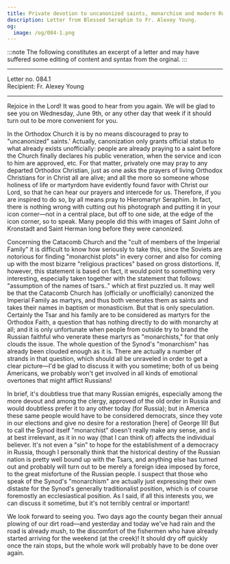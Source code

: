 ```yaml
---
title: Private devotion to uncanonized saints, monarchism and modern Russia, veneration of the passion-bearing Imperial Family
description: Letter from Blessed Seraphim to Fr. Alexey Young.
og:
  image: /og/084-1.png
---
```


:::note
The following constitutes an excerpt of a letter and may have suffered some editing of content and syntax from the orginal.
:::

---

<div style={{textAlign:'right', fontFamily:'monospace'}}>Letter no. 084.1</div>
<div style={{textAlign:'left', fontFamily:'monospace'}}>Recipient: Fr. Alexey Young</div>

---

Rejoice in the Lord! It was good to hear from you again.
We will be glad to see you on Wednesday, June 9th, or any other day that week if it should turn out to be more convenient for you.

In the Orthodox Church it is by no means discouraged to pray to "uncanonized" saints.' Actually, canonization only grants official status to what already exists unofficially: people are already praying to a saint before the Church finally declares his public veneration, when the service and icon to him are approved, etc. For that matter, privately one may pray to any departed Orthodox Christian, just as one asks the prayers of living Orthodox Christians for in Christ all are alive; and all the more so someone whose holiness of life or martyrdom have evidently found favor with Christ our Lord, so that he can hear our prayers and intercede for us.
Therefore, if you are inspired to do so, by all means pray to Hieromartyr Seraphim. In fact, there is nothing wrong with cutting out his photograph and putting it in your icon corner—not in a central place, but off to one side, at the edge of the icon corner, so to speak. Many people did this with images of Saint John of Kronstadt and Saint Herman long before they were canonized.

Concerning the Catacomb Church and the "cult of members of the Imperial Family" it is difficult to know how seriously to take this, since the Soviets are notorious for finding "monarchist plots" in every corner and also for coming up with the most bizarre "religious practices" based on gross distortions. If, however, this statement is based on fact, it would point to something very interesting, especially taken together with the statement that follows: "assumption of the names of tsars.." which at first puzzled us. It may well be that the Catacomb Church has (officially or unofficially) canonized the Imperial Family as martyrs, and thus both venerates them as saints and takes their names in baptism or monasticism. But that is only speculation. Certainly the Tsar and his family are to be considered as martyrs for the Orthodox Faith, a question that has nothing directly to do with monarchy at all; and it is only unfortunate when people from outside try to brand the Russian faithful who venerate these martyrs as "monarchists," for that only clouds the issue. The whole question of the Synod's "monarchism" has already been clouded enough as it is. There are actually a number of strands in that question, which should all be unraveled in order to get a clear picture—I'd be glad to discuss it with you sometime; both of us being Americans, we probably won't get involved in all kinds of emotional overtones that might afflict Russians!

In brief, it's doubtless true that many Russian emigrés, especially among the more devout and among the clergy, approved of the old order in Russia and would doubtless prefer it to any other today (for Russia); but in America these same people would have to be considered democrats, since they vote in our elections and give no desire for a restoration [here] of George III! But to call the Synod itself "monarchist" doesn't really make any sense, and is at best irrelevant, as it in no way (that I can think of) affects the individual believer. It's not even a "sin" to hope for the establishment of a democracy in Russia, though I personally think that the historical destiny of the Russian nation is pretty well bound up with the Tsars, and anything else has turned out and probably will turn out to be merely a foreign idea imposed by force, to the great misfortune of the Russian people. I suspect that those who speak of the Synod's "monarchism" are actually just expressing their own distaste for the Synod's generally traditionalist position, which is of course foremostly an ecclesiastical position. As I said, if all this interests you, we can discuss it sometime, but it's not terribly central or important!

We look forward to seeing you. Two days ago the county began their annual plowing of our dirt road—and yesterday and today we've had rain and the road is already mush, to the discomfort of the fishermen who have already started arriving for the weekend (at the creek)! It should dry off quickly once the rain stops, but the whole work will probably have to be done over again.

